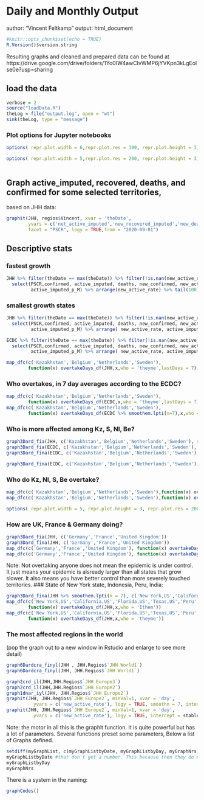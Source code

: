 # Daily and Monthly Output
author: "Vincent Feltkamp"
output: html_document

```r
#knitr::opts_chunk$set(echo = TRUE)
R.Version()$version.string
```
Resulting graphs and cleaned and prepared data can be found at 
https://drive.google.com/drive/folders/1Yo0IW4awCIvWMP6jYVKpn3kLgEolse0e?usp=sharing


## load the data
```r
verbose = 2
source("loadData.R")
theLog = file("output.log", open = "wt")
sink(theLog, type = "message")

```
###  Plot options for Jupyter notebooks
```r
options( repr.plot.width = 6,repr.plot.res = 300, repr.plot.height = 3)#, repr.plot.res = 200)
```
```r
options( repr.plot.width = 5,repr.plot.res = 200, repr.plot.height = 3)
```
```r



```

## Graph active_imputed, recovered, deaths, and confirmed for some selected territories, 
based on JHH data:
```r
graphit(JHH, regios$Vincent, xvar = 'theDate', 
        yvars = c('net_active_imputed','new_recovered_imputed','new_deaths','new_confirmed'), smoothn = 7,
        facet = "PSCR", logy = TRUE,from = "2020-09-01")

```
## Descriptive stats
### fastest growth
```r
JHH %>% filter(theDate == max(theDate)) %>% filter(!is.nan(new_active_rate)) %>%
  select(PSCR,confirmed, active_imputed, deaths, new_confirmed, new_active_rate, active_imputed_growthRate, 
         active_imputed_p_M) %>% arrange(new_active_rate) %>% tail(100) %>% View
```
### smallest growth states
```r
JHH %>% filter(theDate == max(theDate)) %>% filter(!is.nan(new_active_rate)) %>%
  select(PSCR,confirmed, active_imputed, deaths, new_confirmed, new_active_rate, active_imputed_growthRate, 
         active_imputed_p_M) %>% arrange( new_active_rate, active_imputed) %>% head(100) %>% View
```
```r
ECDC %>% filter(theDate == max(theDate)) %>% filter(!is.nan(new_active_rate)) %>%
  select(PSCR,confirmed, active_imputed, deaths, new_confirmed, new_active_rate, active_imputed_growthRate, 
         active_imputed_p_M) %>% arrange( new_active_rate, active_imputed) %>% head(100) %>% View
```

```r
map_dfc(c('Kazakhstan','Belgium','Netherlands','Sweden'),
        function(x) overtakeDays_df(JHH,x,who = 'theyme',lastDays = 7))
```

### Who overtakes, in 7 day averages according to the ECDC? 
```r
map_dfc(c('Kazakhstan','Belgium','Netherlands','Sweden'), 
        function(x) overtakeDays_df(ECDC,x,who = 'theyme',lastDays = 7))
map_dfc(c('Kazakhstan','Belgium','Netherlands','Sweden'), 
        function(x) overtakeDays_df(ECDC %>% smoothem.lpti(n=7),x,who = 'theyme',lastDays = 1))

```
### Who is more affected among Kz, S, Nl, Be? 
```r
graph3Dard_fia(JHH, c('Kazakhstan','Belgium','Netherlands','Sweden'), scales = "fixed")
graph3Dard_fia(ECDC, c('Kazakhstan','Belgium','Netherlands','Sweden'), scales = "fixed")
graph3Dard_fina(ECDC, c('Kazakhstan','Belgium','Netherlands','Sweden'), scales = "fixed")
```
```r
graph3Dard_fina(ECDC, c('Kazakhstan','Belgium','Netherlands','Sweden'), scales = "fixed")
```

### Who do Kz, Nl, S, Be overtake?
```r
map_dfc(c('Kazakhstan','Belgium','Netherlands','Sweden'),function(x) overtakeDays_df(JHH,x,who = 'Ithem',lastDays = 7))
map_dfc(c('Kazakhstan','Belgium','Netherlands','Sweden'),function(x) overtakeDays_df(ECDC,x,who = 'Ithem',lastDays = 7))
```
```r
options( repr.plot.width = 5, repr.plot.height = 3, repr.plot.res = 200)# repr.plot.height = 3)#, repr.plot.res = 200)
```

### How are UK, France & Germany doing? 
```r
graph3Dard_fia(JHH, c('Germany','France','United Kingdom'))
graph3Dard_fina(JHH, c('Germany','France','United Kingdom'))
map_dfc(c('Germany','France','United Kingdom'), function(x) overtakeDays_df(JHH,x,who = "theyme", lastDays = 7))
map_dfc(c('Germany','France','United Kingdom'), function(x) overtakeDays_df(JHH,x,who = "Ithem", lastDays = 7))
```
Note: Not overtaking anyone does not mean the epidemic is under control. It just means your epidemic is alsready larger than all states that grow slower. It also means you have better control than more severely touched territories. 
### State of New York state, Indonesia, Peru, India: 
```r
graph3Dard_fina(JHH %>% smoothem.lpti(n = 7), c('New York,US','California,US','Florida,US','Texas,US','Peru',"Arizona,US"))
map_dfc(c('New York,US','California,US','Florida,US','Texas,US','Peru',"Arizona,US"),
        function(x) overtakeDays_df(JHH,x,who = 'Ithem'))
map_dfc(c('New York,US','California,US','Florida,US','Texas,US','Peru',"Arizona,US"),
        function(x) overtakeDays_df(JHH,x,who = 'theyme'))
```
### The most affected regions in the world 
(pop the graph out to a new window in Rstudio and enlarge to see more detail)
```r
graph6Dardcra_finyl(JHH , JHH.Regios$`JHH World1`)
graph6Dardcra_finyl(JHH, JHH.Regios$`JHH World1`)
```
```r
graph2crd_il(JHH,JHH.Regios$`JHH Europe3`)
graph2crd_il(JHH,JHH.Regios$`JHH Europe2`)
graph1dnar_iyl(JHH, JHH.Regios$`JHH Europe2`)
graphit(JHH, JHH.Regios$`JHH Europe2`, minVal=1, xvar = 'day', 
          yvars = c('new_active_rate'), logy = TRUE, smoothn = 7, intercept = stableRate) 
graphit(JHH, JHH.Regios$`JHH Europe2`, minVal=1, xvar = 'day', 
          yvars = c('new_active_rate'), logy = TRUE, intercept = stableRate) 

```
Note: the motor in all this is the graphit function. It is quite powerful but has a lot of parameters. Several functions preset some parameters, Below a list of Graphs defined. 
```r
setdiff(myGraphList, c(myGraphListbyDate, myGraphListbyDay, myGraphNrs))
myGraphListbyDate #that don't get a number. This because then they do not get executed every day
myGraphListbyDay 
myGraphNrs
```
There is a system in the naming: 
```r
graphCodes()
```

